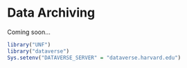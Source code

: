 <!--
%\VignetteEngine{knitr}
%\VignetteIndexEntry{4. Data Archiving}
-->

# Data Archiving

Coming soon...

```r
library("UNF")
library("dataverse")
Sys.setenv("DATAVERSE_SERVER" = "dataverse.harvard.edu")
```

